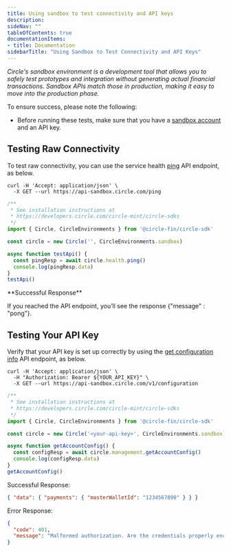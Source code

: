 ```yaml
---
title: Using sandbox to test connectivity and API keys
description: 
sideNav: ""
tableOfContents: true
documentationItems: 
- title: Documentation
sidebarTitle: "Using Sandbox to Test Connectivity and API Keys"
---
```


_Circle's sandbox environment is a development tool that allows you to safely
test prototypes and integration without generating actual financial
transactions. Sandbox APIs match those in production, making it easy to move
into the production phase._

To ensure success, please note the following:

- Before running these tests, make sure that you have a
  [sandbox account](https://app-sandbox.circle.com) and an API key.

## Testing Raw Connectivity

To test raw connectivity, you can use the service health
[ping](/api-reference/circle-mint/general/ping) API endpoint, as below.

<CodeGroup>

```curl cURL
curl -H 'Accept: application/json' \
  -X GET --url https://api-sandbox.circle.com/ping
```

```javascript
/**
 * See installation instructions at
 * https://developers.circle.com/circle-mint/circle-sdks
 */
import { Circle, CircleEnvironments } from '@circle-fin/circle-sdk'

const circle = new Circle('', CircleEnvironments.sandbox)

async function testApi() {
  const pingResp = await circle.health.ping()
  console.log(pingResp.data)
}
testApi()
```

</CodeGroup>

<Check>
**Successful Response**

If you reached the API endpoint, you’ll see the response \{"message" : "pong"}\.

</Check>

## Testing Your API Key

Verify that your API key is set up correctly by using the
[get configuration info](/api-reference/circle-mint/general/get-account-config)
API endpoint, as below.

<CodeGroup>

```curl cURL
curl -H 'Accept: application/json' \
  -H "Authorization: Bearer ${YOUR_API_KEY}" \
  -X GET --url https://api-sandbox.circle.com/v1/configuration
```

```javascript
/**
 * See installation instructions at
 * https://developers.circle.com/circle-mint/circle-sdks
 */
import { Circle, CircleEnvironments } from '@circle-fin/circle-sdk'

const circle = new Circle('<your-api-key>', CircleEnvironments.sandbox)

async function getAccountConfig() {
  const configResp = await circle.management.getAccountConfig()
  console.log(configResp.data)
}
getAccountConfig()
```

</CodeGroup>

Successful Response:

```json
{ "data": { "payments": { "masterWalletId": "1234567890" } } }
```

Error Response:

```json
{
  "code": 401,
  "message": "Malformed authorization. Are the credentials properly encoded?"
}
```
